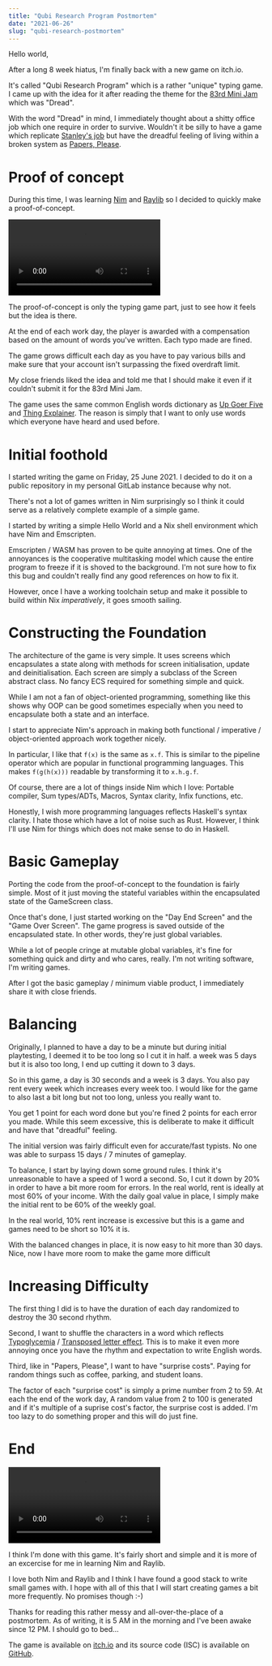 ```yaml
---
title: "Qubi Research Program Postmortem"
date: "2021-06-26"
slug: "qubi-research-postmortem"
---
```


Hello world,

After a long 8 week hiatus, I'm finally back with a new game on
itch.io.

It's called "Qubi Research Program" which is a rather "unique" typing
game. I came up with the idea for it after reading the theme for the
[83rd Mini Jam](https://itch.io/jam/mini-jam-83-dread) which was "Dread".

With the word "Dread" in mind, I immediately thought about a shitty
office job which one require in order to survive. Wouldn't it be silly
to have a game which replicate [Stanley's job](https://en.wikipedia.org/wiki/The_Stanley_Parable#Gameplay_and_synopsis) but have the dreadful
feeling of living within a broken system as [Papers, Please](https://en.wikipedia.org/wiki/Papers,_Please).

# Proof of concept

During this time, I was learning [Nim](https://nim-lang.org/) and [Raylib](https://www.raylib.com/) so I decided to
quickly make a proof-of-concept.


<video controls="controls">
  <source src={qubi_poc} type="video/mp4" />
  <p>Your browser does not support the video tag.</p>
</video>

The proof-of-concept is only the typing game part, just to see how it
feels but the idea is there.

At the end of each work day, the player is awarded with a compensation
based on the amount of words you've written. Each typo made are fined.

The game grows difficult each day as you have to pay various bills and
make sure that your account isn't surpassing the fixed overdraft
limit.

My close friends liked the idea and told me that I should make it even
if it couldn't submit it for the 83rd Mini Jam.

The game uses the same common English words dictionary as [Up Goer Five](https://xkcd.com/1133/)
and [Thing Explainer](https://blog.xkcd.com/2015/05/13/new-book-thing-explainer/). The reason is simply that I want to only use
words which everyone have heard and used before.

# Initial foothold

I started writing the game on Friday, 25 June 2021. I decided to do it
on a public repository in my personal GitLab instance because why not.

There's not a lot of games written in Nim surprisingly so I think it
could serve as a relatively complete example of a simple game.

I started by writing a simple Hello World and a Nix shell environment
which have Nim and Emscripten.

Emscripten / WASM has proven to be quite annoying at times. One of the
annoyances is the cooperative multitasking model which cause the
entire program to freeze if it is shoved to the background. I'm not
sure how to fix this bug and couldn't really find any good references
on how to fix it.

However, once I have a working toolchain setup and make it possible to
build within Nix _imperatively_, it goes smooth sailing.

# Constructing the Foundation

The architecture of the game is very simple. It uses screens which
encapsulates a state along with methods for screen initialisation,
update and deinitialisation. Each screen are simply a subclass of the
Screen abstract class. No fancy ECS required for something simple and
quick.

While I am not a fan of object-oriented programming, something like
this shows why OOP can be good sometimes especially when you need to
encapsulate both a state and an interface.

I start to appreciate Nim's approach in making both functional /
imperative / object-oriented approach work together nicely.

In particular, I like that `f(x)` is the same as `x.f`. This is similar to
the pipeline operator which are popular in functional programming
languages. This makes `f(g(h(x)))` readable by transforming it to
`x.h.g.f`.

Of course, there are a lot of things inside Nim which I love: Portable
compiler, Sum types/ADTs, Macros, Syntax clarity, Infix functions,
etc.

Honestly, I wish more programming languages reflects Haskell's syntax
clarity. I hate those which have a lot of noise such as Rust. However,
I think I'll use Nim for things which does not make sense to do in
Haskell.

# Basic Gameplay

Porting the code from the proof-of-concept to the foundation is fairly
simple. Most of it just moving the stateful variables within the
encapsulated state of the GameScreen class.

Once that's done, I just started working on the "Day End Screen" and
the "Game Over Screen". The game progress is saved outside of the
encapsulated state. In other words, they're just global variables.

While a lot of people cringe at mutable global variables, it's fine
for something quick and dirty and who cares, really. I'm not writing
software, I'm writing games.

After I got the basic gameplay / minimum viable product, I
immediately share it with close friends.

# Balancing

Originally, I planned to have a day to be a minute but during initial
playtesting, I deemed it to be too long so I cut it in half. a week
was 5 days but it is also too long, I end up cutting it down to 3 days.

So in this game, a day is 30 seconds and a week is 3 days. You also
pay rent every week which increases every week too. I would like for
the game to also last a bit long but not too long, unless you really
want to.

You get 1 point for each word done but you're fined 2 points for each
error you made. While this seem excessive, this is deliberate to make
it difficult and have that "dreadful" feeling.

The initial version was fairly difficult even for accurate/fast
typists. No one was able to surpass 15 days / 7 minutes of gameplay.

To balance, I start by laying down some ground rules. I think it's
unreasonable to have a speed of 1 word a second. So, I cut it down by
20% in order to have a bit more room for errors. In the real world,
rent is ideally at most 60% of your income. With the daily goal value
in place, I simply make the initial rent to be 60% of the weekly goal.

In the real world, 10% rent increase is excessive but this is a game
and games need to be short so 10% it is.

With the balanced changes in place, it is now easy to hit more than 30
days. Nice, now I have more room to make the game more difficult

# Increasing Difficulty

The first thing I did is to have the duration of each day randomized
to destroy the 30 second rhythm.

Second, I want to shuffle the characters in a word which reflects
[Typoglycemia](https://en.wikipedia.org/wiki/Typoglycemia) / [Transposed letter effect](https://en.wikipedia.org/wiki/Transposed_letter_effect). This is to make it even more
annoying once you have the rhythm and expectation to write English
words.

Third, like in "Papers, Please", I want to have "surprise costs".
Paying for random things such as coffee, parking, and student loans.

The factor of each "surprise cost" is simply a prime number from 2
to 59. At each the end of the work day, A random value from 2 to 100
is generated and if it's multiple of a suprise cost's factor, the
surprise cost is added. I'm too lazy to do something proper and this
will do just fine.

# End


<video controls="controls">
  <source src={qubi_final} type="video/mp4" />
  <p>Your browser does not support the video tag.</p>
</video>

I think I'm done with this game. It's fairly short and simple and it
is more of an excercise for me in learning Nim and Raylib.

I love both Nim and Raylib and I think I have found a good stack to
write small games with. I hope with all of this that I will start
creating games a bit more frequently. No promises though :-)

Thanks for reading this rather messy and all-over-the-place of a
postmortem. As of writing, it is 5 AM in the morning and I've been
awake since 12 PM. I should go to bed&#x2026;

The game is available on [itch.io](https://yukiisbored.itch.io/qubi-research) and its source code (ISC) is
available on [GitHub](https://github.com/yukiisbored/qubi).
